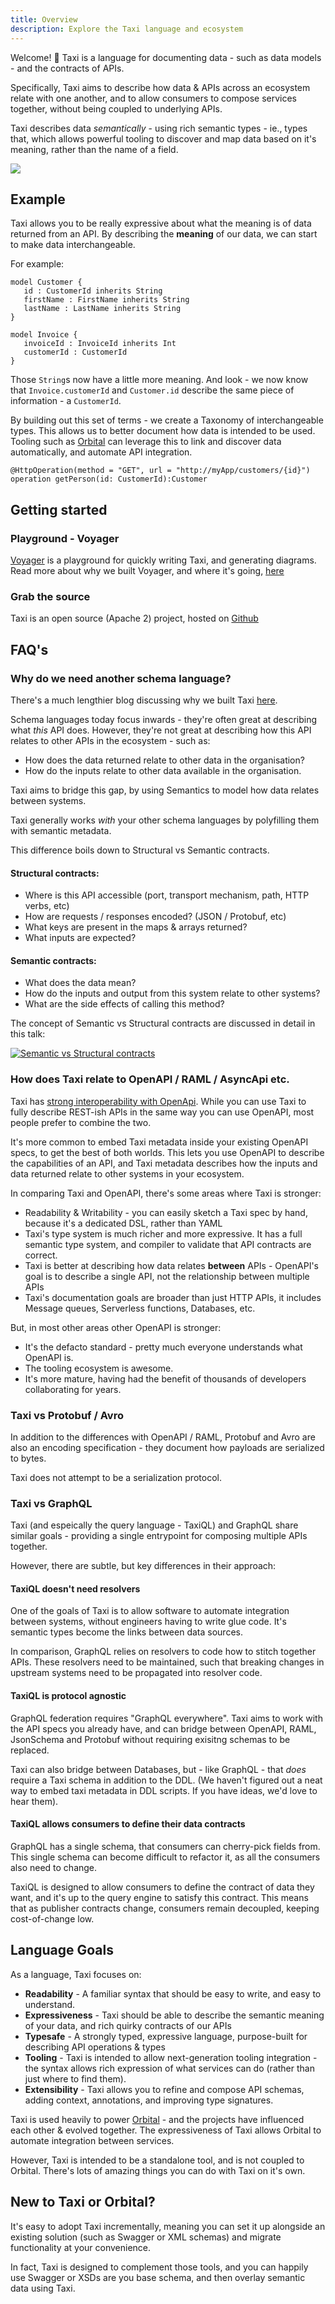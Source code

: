 ```yaml
---
title: Overview
description: Explore the Taxi language and ecosystem
---
```





Welcome! 👋 Taxi is a language for documenting data - such as data models - and the contracts of APIs.

Specifically, Taxi aims to describe how data & APIs across an ecosystem relate with one another, and to allow consumers to
compose services together, without being coupled to underlying APIs.

Taxi describes data *semantically* - using rich semantic types - ie., types that, which allows powerful tooling to discover and map data based on it's meaning, rather than the name of a field.

![](https://img.shields.io/badge/dynamic/xml.svg?label=Taxi&url=http%3A%2F%2Frepo.orbitalhq.com%2Frelease%2Forg%2Ftaxilang%2Fparent%2Fmaven-metadata.xml&query=%2F%2Frelease&colorB=green&prefix=v&style=for-the-badge&logo=kotlin&logoColor=white)

## Example
Taxi allows you to be really expressive about what the meaning is of data returned from an API.  By describing the **meaning**  of our data, we can start to make data interchangeable.

For example:
```
model Customer {
   id : CustomerId inherits String
   firstName : FirstName inherits String
   lastName : LastName inherits String
}

model Invoice {
   invoiceId : InvoiceId inherits Int
   customerId : CustomerId
}
```

Those `String`s now have a little more meaning.  And look - we now know that `Invoice.customerId` and `Customer.id` describe the same piece of information - a `CustomerId`.

By building out this set of terms - we create a Taxonomy of interchangeable types.  This allows us to better document how data is intended to be used.  Tooling such as [Orbital](https://orbitalhq.com)
can leverage this to link and discover data automatically, and automate API integration.


```
@HttpOperation(method = "GET", url = "http://myApp/customers/{id}")
operation getPerson(id: CustomerId):Customer
```

## Getting started

### Playground - Voyager
[Voyager](https://voyager.orbitalhq.com) is a playground for quickly writing Taxi, and generating diagrams.  Read more about why we built Voyager, and where it's going, [here](https://orbitalhq.com/blog/introducing-voyager/)

### Grab the source
Taxi is an open source (Apache 2) project, hosted on [Github](https://github.com/taxilang/taxilang)

## FAQ's

### Why do we need another schema language?

<Hint>
   There's a much lengthier blog discussing why we built Taxi <a
   href='https://orbitalhq.com/blog/2023-05-12-why-we-created-taxi'>here</a>.
</Hint>

Schema languages today focus inwards - they're often great at describing what *this* API does.
However, they're not great at describing how this API relates to other APIs in the ecosystem - such as:

 * How does the data returned relate to other data in the organisation?
 * How do the inputs relate to other data available in the organisation.

Taxi aims to bridge this gap, by using Semantics to model how data relates between systems.

Taxi generally works *with* your other schema languages by polyfilling them with semantic metadata.

This difference boils down to Structural vs Semantic contracts.

#### Structural contracts:
 * Where is this API accessible (port, transport mechanism, path, HTTP verbs, etc)
 * How are requests / responses encoded? (JSON / Protobuf, etc)
 * What keys are present in the maps & arrays returned?
 * What inputs are expected?

#### Semantic contracts:
 * What does the data mean?
 * How do the inputs and output from this system relate to other systems?
 * What are the side effects of calling this method?

The concept of Semantic vs Structural contracts are discussed in detail in this talk:

[![Semantic vs Structural contracts](https://img.youtube.com/vi/ScneH_uel78/0.jpg)](https://www.youtube.com/watch?v=ScneH_uel78)

### How does Taxi relate to OpenAPI / RAML / AsyncApi etc.
Taxi has [strong interoperability with OpenApi](/language-reference/taxi-and-openapi/).  While you can use
Taxi to fully describe REST-ish APIs in the same way you can use OpenAPI, most people prefer to combine the two.

It's more common to embed Taxi metadata inside your existing OpenAPI specs, to get the best of both worlds.  This lets you use
OpenAPI to describe the capabilities of an API, and Taxi metadata describes how the inputs and data returned relate to other systems
in your ecosystem.

In comparing Taxi and OpenAPI, there's some areas where Taxi is stronger:
 * Readability & Writability - you can easily sketch a Taxi spec by hand, because it's a dedicated DSL, rather than YAML
 * Taxi's type system is much richer and more expressive.  It has a full semantic type system, and compiler to validate that API contracts are correct.
 * Taxi is better at describing how data relates **between** APIs - OpenAPI's goal is to describe a single API, not the relationship between multiple APIs
 * Taxi's documentation goals are broader than just HTTP APIs, it includes Message queues, Serverless functions, Databases, etc.

But, in most other areas other OpenAPI is stronger:
 * It's the defacto standard - pretty much everyone understands what OpenAPI is.
 * The tooling ecosystem is awesome.
 * It's more mature, having had the benefit of thousands of developers collaborating for years.


### Taxi vs Protobuf / Avro
In addition to the differences with OpenAPI / RAML, Protobuf and Avro are also an encoding specification - they
document how payloads are serialized to bytes.

Taxi does not attempt to be a serialization protocol.

### Taxi vs GraphQL
Taxi (and espeically the query language - TaxiQL) and GraphQL share similar goals - providing a single entrypoint for
composing multiple APIs together.

However, there are subtle, but key differences in their approach:

#### TaxiQL doesn't need resolvers
One of the goals of Taxi is to allow software to automate integration between systems, without engineers having
to write glue code.  It's semantic types become the links between data sources.

In comparison, GraphQL relies on resolvers to code how to stitch together APIs.  These resolvers need to be maintained,
such that breaking changes in upstream systems need to be propagated into resolver code.

#### TaxiQL is protocol agnostic
GraphQL federation requires "GraphQL everywhere".  Taxi aims to work with the API specs you already have, and can bridge
between OpenAPI, RAML, JsonSchema and Protobuf without requiring exisitng schemas to be replaced.

Taxi can also bridge between Databases, but - like GraphQL - that *does* require a Taxi schema in addition to the DDL.  (We haven't figured
out a neat way to embed taxi metadata in DDL scripts.  If you have ideas, we'd love to hear them).

#### TaxiQL allows consumers to define their data contracts
GraphQL has a single schema, that consumers can cherry-pick fields from.  This single schema can become difficult to refactor it,
as all the consumers also need to change.

TaxiQL is designed to allow consumers to define the contract of data they want, and it's up to the query engine to satisfy this
contract.  This means that as publisher contracts change, consumers remain decoupled, keeping cost-of-change low.

## Language Goals

As a language, Taxi focuses on:

* **Readability**  - A familiar syntax that should be easy to write, and easy to understand.
* **Expressiveness** - Taxi should be able to describe the semantic meaning of your data, and rich quirky contracts of our APIs
* **Typesafe** - A strongly typed, expressive language, purpose-built for describing API operations & types
* **Tooling** - Taxi is intended to allow next-generation tooling integration - the syntax allows rich expression of what services can do \(rather than just where to find them\).
* **Extensibility** - Taxi allows you to refine and compose API schemas, adding context, annotations, and improving type signatures.

Taxi is used heavily to power [Orbital](https://orbitalhq.com) - and the projects have influenced each other & evolved together.    The expressiveness of Taxi allows Orbital to automate integration between services.

However, Taxi is intended to be a standalone tool, and is not coupled to Orbital.  There's lots of amazing things you can do with Taxi on it's own.


## New to Taxi or Orbital?

It's easy to adopt Taxi incrementally, meaning you can set it up alongside an existing solution (such as Swagger or XML schemas) and migrate functionality at your convenience.

In fact, Taxi is designed to complement those tools, and you can happily use Swagger or XSDs are you base schema, and then overlay semantic data using Taxi.

